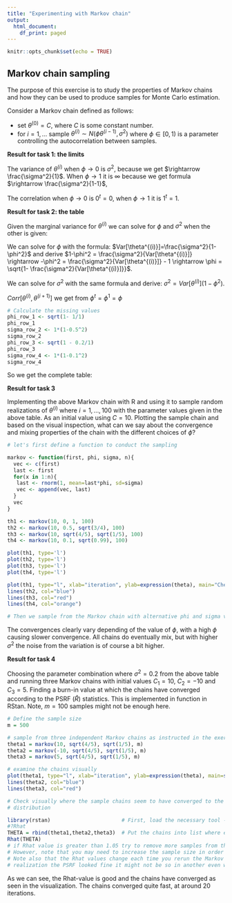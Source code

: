 ```yaml
---
title: "Experimenting with Markov chain"
output:
  html_document:
    df_print: paged
---
```


```r
knitr::opts_chunk$set(echo = TRUE)
```

## Markov chain sampling

The purpose of this exercise is to study the properties of Markov chains and how they can be used to produce samples for Monte Carlo estimation.


Consider a Markov chain defined as follows:

 * set $\theta^{(0)} = C$, where $C$ is some constant number.
 * for $i=1,\dots$ sample $\theta^{(i)} \sim N(\phi \theta^{(i-1)},\sigma^2)$ where $\phi\in[0,1)$ is a parameter controlling the autocorrelation between samples.


**Result for task 1: the limits**

The variance of $\theta^{(i)}$ when $\phi \rightarrow 0$ is $\sigma^2$, because we get $\rightarrow \frac{\sigma^2}{1}$. When $\phi \rightarrow 1$ it is $\infty$ because we get formula $\rightarrow \frac{\sigma^2}{1-1}$,


The correlation when $\phi \rightarrow 0$ is $0^t=0$, when $\phi \rightarrow 1$ it is $1^t=1$.


**Result for task 2: the table**

Given the marginal variance for $\theta^{(i)}$ we can solve for $\phi$ and $\sigma^2$ when the other is given:

\begin{tabular}{c|c|c|c}
$\text{Var}[\theta^{(i)}]$ & $\phi$ & $\sigma^2$ & $\text{Corr}[\theta^{(i)},\theta^{(i+1)}]$\\
\hline
1 &   0  &  1   &  \\ 
1 & 0.5 &   \   &   \\
1 &     &  0.2 & \\
1 & 0.1 &   & \\
\end{tabular}

We can solve for $\phi$ with the formula: $Var[\theta^{(i)}]=\frac{\sigma^2}{1-\phi^2}$ and derive $1-\phi^2 = \frac{\sigma^2}{Var[\theta^{(i)}]} \rightarrow -\phi^2 = \frac{\sigma^2}{Var[\theta^{(i)}]} - 1 \rightarrow \phi = \sqrt{1- \frac{\sigma^2}{Var[\theta^{(i)}]}}$.

We can solve for $\sigma^2$ with the same formula and derive: $\sigma^2 = Var[\theta^{(i)}](1-\phi^2)$.

$Corr[\theta^{(i)}, \theta^{(i+1)}]$ we get from $\phi^t = \phi^1 = \phi$

```r
# Calculate the missing values
phi_row_1 <- sqrt(1- 1/1)
phi_row_1
sigma_row_2 <- 1*(1-0.5^2)
sigma_row_2
phi_row_3 <- sqrt(1 - 0.2/1)
phi_row_3
sigma_row_4 <- 1*(1-0.1^2)
sigma_row_4

```
So we get the complete table:

\begin{tabular}{c|c|c|c}
$\text{Var}[\theta^{(i)}]$ & $\phi$ & $\sigma^2$ & $\text{Corr}[\theta^{(i)},\theta^{(i+1)}]$\\
\hline
1 &   0  &  1   & 0 \\ 
1 & 0.5 &   0.75   &  0.5 \\
1 &   0.89  &  0.2 &  0.89\\
1 & 0.1 & 0.99  & 0.1\\
\end{tabular}

**Result for task 3**

Implementing the above Markov chain with R and using it to sample random realizations of $\theta^{(i)}$ where $i=1,\dots,100$ with the parameter values given in the above table. As an initial value using $C=10$. Plotting the sample chain and based on the visual inspection, what can we say about the convergence and mixing properties of the chain with the different choices of $\phi$?


```r
# let's first define a function to conduct the sampling

markov <- function(first, phi, sigma, n){
  vec <- c(first)
  last <- first
  for(x in 1:n){
   last <- rnorm(1, mean=last*phi, sd=sigma)
   vec <- append(vec, last)
  }
  vec
}

th1 <- markov(10, 0, 1, 100)
th2 <- markov(10, 0.5, sqrt(3/4), 100)
th3 <- markov(10, sqrt(4/5), sqrt(1/5), 100)
th4 <- markov(10, 0.1, sqrt(0.99), 100)

plot(th1, type='l')
plot(th2, type='l')
plot(th3, type='l')
plot(th4, type='l')

plot(th1, type="l", xlab="iteration", ylab=expression(theta), main="Checking mixing", ylim=c(-10,10))
lines(th2, col="blue")
lines(th3, col="red")
lines(th4, col="orange")

# Then we sample from the Markov chain with alternative phi and sigma values and draw them

```
The convergences clearly vary depending of the value of $\phi$, with a high $\phi$ causing slower convergence. All chains do eventually mix, but with higher $\sigma^2$ the noise from the variation is of course a bit higher.


**Result for task 4**

Choosing the parameter combination where $\sigma^2=0.2$ from the above table and running three Markov chains with initial values $C_1 = 10$, $C_2=-10$ and $C_3=5$. Finding a burn-in value at which the chains have converged according to the PSRF ($\hat{R}$) statistics. This is implemented in function \texttt{Rhat} in RStan. Note, $m=100$ samples might not be enough here.



```r
# Define the sample size
m = 500

# sample from three independent Markov chains as instructed in the exercise
theta1 = markov(10, sqrt(4/5), sqrt(1/5), m)
theta2 = markov(-10, sqrt(4/5), sqrt(1/5), m)
theta3 = markov(5, sqrt(4/5), sqrt(1/5), m)

# examine the chains visually
plot(theta1, type="l", xlab="iteration", ylab=expression(theta), main=sprintf("sigma2=%.1f, phi=%.2f", 0.2,sqrt(4/5)), ylim=c(-10,10))
lines(theta2, col="blue")
lines(theta3, col="red")

# Check visually where the sample chains seem to have converged to the same stationary
# distribution 

library(rstan)                       # First, load the necessary tool - that is Rhat function
#?Rhat
THETA = rbind(theta1,theta2,theta3)  # Put the chains into list where each row is one Markov chain 
Rhat(THETA) 
# if Rhat value is greater than 1.05 try to remove more samples from the beginning
# However, note that you may need to increase the sample size in order to get reliable estimate for PSRF
# Note also that the Rhat values change each time you rerun the Markov chains. Hence, even if with one 
# realization the PSRF looked fine it might not be so in another even with same number of samples.

```

As we can see, the Rhat-value is good and the chains have converged as seen in the visualization. The chains converged quite fast, at around 20 iterations.

